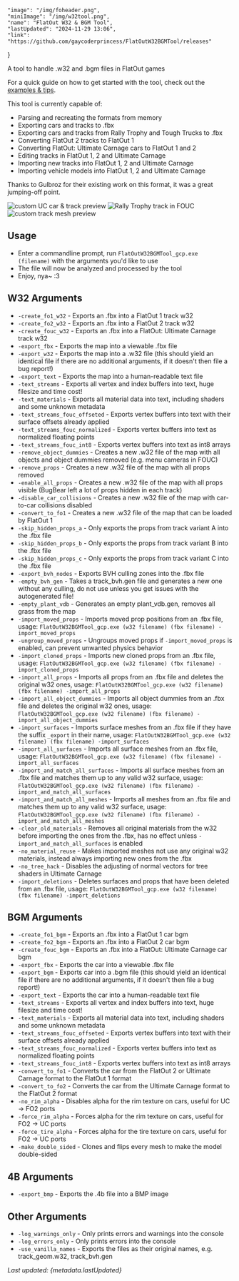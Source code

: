     "image": "/img/foheader.png",
    "miniImage": "/img/w32tool.png",
    "name": "FlatOut W32 & BGM Tool",
    "lastUpdated": "2024-11-29 13:06",
    "link": "https://github.com/gaycoderprincess/FlatOutW32BGMTool/releases"
}

A tool to handle .w32 and .bgm files in FlatOut games

For a quick guide on how to get started with the tool, check out the [examples & tips](https://github.com/gaycoderprincess/FlatOutW32BGMTool/blob/main/EXAMPLES.md).

This tool is currently capable of:
- Parsing and recreating the formats from memory
- Exporting cars and tracks to .fbx
- Exporting cars and tracks from Rally Trophy and Tough Trucks to .fbx
- Converting FlatOut 2 tracks to FlatOut 1
- Converting FlatOut: Ultimate Carnage cars to FlatOut 1 and 2
- Editing tracks in FlatOut 1, 2 and Ultimate Carnage
- Importing new tracks into FlatOut 1, 2 and Ultimate Carnage
- Importing vehicle models into FlatOut 1, 2 and Ultimate Carnage

Thanks to Gulbroz for their existing work on this format, it was a great jumping-off point.

![custom UC car & track preview](https://i.imgur.com/YQR6Hel.png)
![Rally Trophy track in FOUC](https://i.imgur.com/yDpSjLz.png)
![custom track mesh preview](https://i.imgur.com/lpQsDOl.png)

## Usage

- Enter a commandline prompt, run `FlatOutW32BGMTool_gcp.exe (filename)` with the arguments you'd like to use
- The file will now be analyzed and processed by the tool
- Enjoy, nya~ :3

## W32 Arguments

- `-create_fo1_w32` - Exports an .fbx into a FlatOut 1 track w32
- `-create_fo2_w32` - Exports an .fbx into a FlatOut 2 track w32
- `-create_fouc_w32` - Exports an .fbx into a FlatOut: Ultimate Carnage track w32
- `-export_fbx` - Exports the map into a viewable .fbx file
- `-export_w32` - Exports the map into a .w32 file (this should yield an identical file if there are no additional arguments, if it doesn't then file a bug report!)
- `-export_text` - Exports the map into a human-readable text file
- `-text_streams` - Exports all vertex and index buffers into text, huge filesize and time cost!
- `-text_materials` - Exports all material data into text, including shaders and some unknown metadata
- `-text_streams_fouc_offseted` - Exports vertex buffers into text with their surface offsets already applied
- `-text_streams_fouc_normalized` - Exports vertex buffers into text as normalized floating points
- `-text_streams_fouc_int8` - Exports vertex buffers into text as int8 arrays
- `-remove_object_dummies` - Creates a new .w32 file of the map with all objects and object dummies removed (e.g. menu cameras in FOUC)
- `-remove_props` - Creates a new .w32 file of the map with all props removed
- `-enable_all_props` - Creates a new .w32 file of the map with all props visible (BugBear left a lot of props hidden in each track)
- `-disable_car_collisions` - Creates a new .w32 file of the map with car-to-car collisions disabled
- `-convert_to_fo1` - Creates a new .w32 file of the map that can be loaded by FlatOut 1
- `-skip_hidden_props_a` - Only exports the props from track variant A into the .fbx file
- `-skip_hidden_props_b` - Only exports the props from track variant B into the .fbx file
- `-skip_hidden_props_c` - Only exports the props from track variant C into the .fbx file
- `-export_bvh_nodes` - Exports BVH culling zones into the .fbx file
- `-empty_bvh_gen` - Takes a track_bvh.gen file and generates a new one without any culling, do not use unless you get issues with the autogenerated file!
- `-empty_plant_vdb` - Generates an empty plant_vdb.gen, removes all grass from the map
- `-import_moved_props` - Imports moved prop positions from an .fbx file, usage: `FlatOutW32BGMTool_gcp.exe (w32 filename) (fbx filename) -import_moved_props`
- `-ungroup_moved_props` - Ungroups moved props if `-import_moved_props` is enabled, can prevent unwanted physics behavior
- `-import_cloned_props` - Imports new cloned props from an .fbx file, usage: `FlatOutW32BGMTool_gcp.exe (w32 filename) (fbx filename) -import_cloned_props`
- `-import_all_props` - Imports all props from an .fbx file and deletes the original w32 ones, usage: `FlatOutW32BGMTool_gcp.exe (w32 filename) (fbx filename) -import_all_props`
- `-import_all_object_dummies` - Imports all object dummies from an .fbx file and deletes the original w32 ones, usage: `FlatOutW32BGMTool_gcp.exe (w32 filename) (fbx filename) -import_all_object_dummies`
- `-import_surfaces` - Imports surface meshes from an .fbx file if they have the suffix `_export` in their name, usage: `FlatOutW32BGMTool_gcp.exe (w32 filename) (fbx filename) -import_surfaces`
- `-import_all_surfaces` - Imports all surface meshes from an .fbx file, usage: `FlatOutW32BGMTool_gcp.exe (w32 filename) (fbx filename) -import_all_surfaces`
- `-import_and_match_all_surfaces` - Imports all surface meshes from an .fbx file and matches them up to any valid w32 surface, usage: `FlatOutW32BGMTool_gcp.exe (w32 filename) (fbx filename) -import_and_match_all_surfaces`
- `-import_and_match_all_meshes` - Imports all meshes from an .fbx file and matches them up to any valid w32 surface, usage: `FlatOutW32BGMTool_gcp.exe (w32 filename) (fbx filename) -import_and_match_all_meshes`
- `-clear_old_materials` - Removes all original materials from the w32 before importing the ones from the .fbx, has no effect unless `-import_and_match_all_surfaces` is enabled
- `-no_material_reuse` - Makes imported meshes not use any original w32 materials, instead always importing new ones from the .fbx
- `-no_tree_hack` - Disables the adjusting of normal vectors for tree shaders in Ultimate Carnage
- `-import_deletions` - Deletes surfaces and props that have been deleted from an .fbx file, usage: `FlatOutW32BGMTool_gcp.exe (w32 filename) (fbx filename) -import_deletions`

## BGM Arguments
- `-create_fo1_bgm` - Exports an .fbx into a FlatOut 1 car bgm
- `-create_fo2_bgm` - Exports an .fbx into a FlatOut 2 car bgm
- `-create_fouc_bgm` - Exports an .fbx into a FlatOut: Ultimate Carnage car bgm
- `-export_fbx` - Exports the car into a viewable .fbx file
- `-export_bgm` - Exports car into a .bgm file (this should yield an identical file if there are no additional arguments, if it doesn't then file a bug report!)
- `-export_text` - Exports the car into a human-readable text file
- `-text_streams` - Exports all vertex and index buffers into text, huge filesize and time cost!
- `-text_materials` - Exports all material data into text, including shaders and some unknown metadata
- `-text_streams_fouc_offseted` - Exports vertex buffers into text with their surface offsets already applied
- `-text_streams_fouc_normalized` - Exports vertex buffers into text as normalized floating points
- `-text_streams_fouc_int8` - Exports vertex buffers into text as int8 arrays
- `-convert_to_fo1` - Converts the car from the FlatOut 2 or Ultimate Carnage format to the FlatOut 1 format
- `-convert_to_fo2` - Converts the car from the Ultimate Carnage format to the FlatOut 2 format
- `-no_rim_alpha` - Disables alpha for the rim texture on cars, useful for UC -> FO2 ports
- `-force_rim_alpha` - Forces alpha for the rim texture on cars, useful for FO2 -> UC ports
- `-force_tire_alpha` - Forces alpha for the tire texture on cars, useful for FO2 -> UC ports
- `-make_double_sided` - Clones and flips every mesh to make the model double-sided

## 4B Arguments
- `-export_bmp` - Exports the .4b file into a BMP image

## Other Arguments
- `-log_warnings_only` - Only prints errors and warnings into the console
- `-log_errors_only` - Only prints errors into the console
- `-use_vanilla_names` - Exports the files as their original names, e.g. track_geom.w32, track_bvh.gen

_Last updated: {metadata.lastUpdated}_
